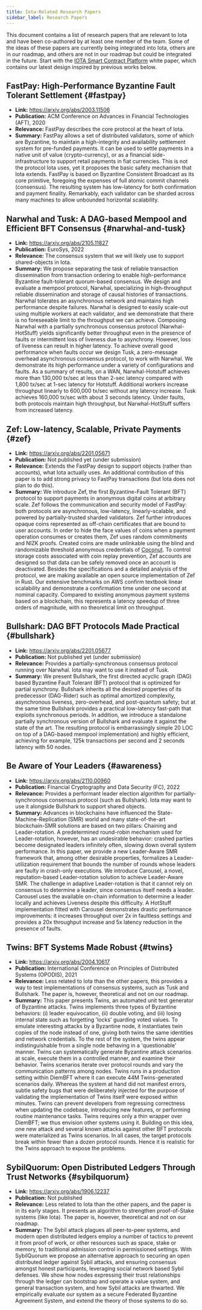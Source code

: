 ```yaml
---
title: Iota-Related Research Papers
sidebar_label: Research Papers
---
```


This document contains a list of research papers that are relevant to Iota and have been co-authored by at least one member of the team.
Some of the ideas of these papers are currently being integrated into Iota, others are in our roadmap, and others are not in our roadmap
but could be integrated in the future. Start with the [IOTA Smart Contract Platform](/doc/iota.pdf) white paper, which contains
our latest design inspired by previous works below.

## FastPay: High-Performance Byzantine Fault Tolerant Settlement {#fastpay}

- **Link:** https://arxiv.org/abs/2003.11506
- **Publication:** ACM Conference on Advances in Financial Technologies (AFT), 2020
- **Relevance:** FastPay describes the core protocol at the heart of Iota.
- **Summary:** FastPay allows a set of distributed validators, some of which are Byzantine, to maintain a high-integrity and availability
  settlement system for pre-funded payments. It can be used to settle payments in a native unit of value (crypto-currency), or as a financial
  side-infrastructure to support retail payments in fiat currencies. This is not the protocol Iota uses, yet it proposes the basic safety mechanism
  that Iota extends. FastPay is based on Byzantine Consistent Broadcast as its core primitive, foregoing the expenses of full atomic commit channels
  (consensus). The resulting system has low-latency for both confirmation and payment finality. Remarkably, each validator can be sharded across many
  machines to allow unbounded horizontal scalability.

## Narwhal and Tusk: A DAG-based Mempool and Efficient BFT Consensus {#narwhal-and-tusk}

- **Link:** https://arxiv.org/abs/2105.11827
- **Publication:** EuroSys, 2022
- **Relevance:** The consensus system that we will likely use to support shared-objects in Iota.
- **Summary:** We propose separating the task of reliable transaction dissemination from transaction ordering to enable high-performance Byzantine
  fault-tolerant quorum-based consensus. We design and evaluate a mempool protocol, Narwhal, specializing in high-throughput reliable dissemination
  and storage of causal histories of transactions. Narwhal tolerates an asynchronous network and maintains high performance despite failures. Narwhal
  is designed to easily scale-out using multiple workers at each validator, and we demonstrate that there is no foreseeable limit to the throughput we
  can achieve. Composing Narwhal with a partially synchronous consensus protocol (Narwhal-HotStuff) yields significantly better throughput even in the
  presence of faults or intermittent loss of liveness due to asynchrony. However, loss of liveness can result in higher latency. To achieve overall
  good performance when faults occur we design Tusk, a zero-message overhead asynchronous consensus protocol, to work with Narwhal. We demonstrate its
  high performance under a variety of configurations and faults. As a summary of results, on a WAN, Narwhal-Hotstuff achieves more than 130,000 tx/sec at
  less than 2-sec latency compared with 1,800 tx/sec at 1-sec latency for Hotstuff. Additional workers increase throughput linearly to 600,000 tx/sec
  without any latency increase. Tusk achieves 160,000 tx/sec with about 3 seconds latency. Under faults, both protocols maintain high throughput, but
  Narwhal-HotStuff suffers from increased latency.

## Zef: Low-latency, Scalable, Private Payments {#zef}

- **Link:** https://arxiv.org/abs/2201.05671
- **Publication:** Not published yet (under submission)
- **Relevance:** Extends the FastPay design to support objects (rather than accounts), what Iota actually uses. An additional contribution of this paper is
  to add strong privacy to FastPay transactions (but Iota does not plan to do this).
- **Summary:** We introduce Zef, the first Byzantine-Fault Tolerant (BFT) protocol to support payments in anonymous digital coins at arbitrary scale. Zef
  follows the communication and security model of FastPay: both protocols are asynchronous, low-latency, linearly-scalable, and powered by partially-trusted
  sharded validators. Zef further introduces opaque coins represented as off-chain certificates that are bound to user accounts. In order to hide the face
  values of coins when a payment operation consumes or creates them, Zef uses random commitments and NIZK proofs. Created coins are made unlinkable using the
  blind and randomizable threshold anonymous credentials of [Coconut](https://arxiv.org/pdf/1802.07344.pdf). To control storage costs associated with coin
  replay prevention, Zef accounts are designed so that data can be safely removed once an account is deactivated. Besides the specifications and a detailed
  analysis of the protocol, we are making available an open source implementation of Zef in Rust. Our extensive benchmarks on AWS confirm textbook linear
  scalability and demonstrate a confirmation time under one second at nominal capacity. Compared to existing anonymous payment systems based on a blockchain,
  this represents a latency speedup of three orders of magnitude, with no theoretical limit on throughput.

## Bullshark: DAG BFT Protocols Made Practical {#bullshark}

- **Link:** https://arxiv.org/abs/2201.05677
- **Publication:** Not published yet (under submission)
- **Relevance:** Provides a partially-synchronous consensus protocol running over Narwhal. Iota may want to use it instead of Tusk.
- **Summary:** We present Bullshark, the first directed acyclic graph (DAG) based Byzantine Fault Tolerant (BFT) protocol that is optimized for partial synchrony.
  Bullshark inherits all the desired properties of its predecessor (DAG-Rider) such as optimal amortized complexity, asynchronous liveness, zero-overhead,
  and post-quantum safety; but at the same time Bullshark provides a practical low-latency fast-path that exploits synchronous periods. In addition, we introduce
  a standalone partially synchronous version of Bullshark and evaluate it against the state of the art. The resulting protocol is embarrassingly simple 20 LOC
  on top of a DAG-based mempool implementation) and highly efficient, achieving for example, 125k transactions per second and 2 seconds latency with 50 nodes.

## Be Aware of Your Leaders {#awareness}

- **Link:** https://arxiv.org/abs/2110.00960
- **Publication:** Financial Cryptography and Data Security (FC), 2022
- **Relevance:** Provides a performant leader election algorithm for partially-synchronous consensus protocol (such as Bullshark). Iota may want to use it
  alongside Bullshark to support shared objects.
- **Summary:** Advances in blockchains have influenced the State-Machine-Replication (SMR) world and many state-of-the-art blockchain-SMR solutions are
  based on two pillars: Chaining and Leader-rotation. A predetermined round-robin mechanism used for Leader-rotation, however, has an undesirable behavior:
  crashed parties become designated leaders infinitely often, slowing down overall system performance. In this paper, we provide a new Leader-Aware SMR
  framework that, among other desirable properties, formalizes a Leader-utilization requirement that bounds the number of rounds whose leaders are faulty
  in crash-only executions. We introduce Carousel, a novel, reputation-based Leader-rotation solution to achieve Leader-Aware SMR. The challenge in adaptive
  Leader-rotation is that it cannot rely on consensus to determine a leader, since consensus itself needs a leader. Carousel uses the available on-chain
  information to determine a leader locally and achieves Liveness despite this difficulty. A HotStuff implementation fitted with Carousel demonstrates
  drastic performance improvements: it increases throughput over 2x in faultless settings and provides a 20x throughput increase and 5x latency reduction
  in the presence of faults.

## Twins: BFT Systems Made Robust {#twins}

- **Link:** https://arxiv.org/abs/2004.10617
- **Publication:** International Conference on Principles of Distributed Systems (OPODIS), 2021
- **Relevance:** Less related to Iota than the other papers, this provides a way to test implementations of consensus systems, such as Tusk and Bullshark.
  The paper is, however, theoretical and not on our roadmap.
- **Summary:** This paper presents Twins, an automated unit test generator of Byzantine attacks. Twins implements three types of Byzantine behaviors: (i)
  leader equivocation, (ii) double voting, and (iii) losing internal state such as forgetting 'locks' guarding voted values. To emulate interesting attacks
  by a Byzantine node, it instantiates twin copies of the node instead of one, giving both twins the same identities and network credentials. To the rest of
  the system, the twins appear indistinguishable from a single node behaving in a 'questionable' manner. Twins can systematically generate Byzantine attack
  scenarios at scale, execute them in a controlled manner, and examine their behavior. Twins scenarios iterate over protocol rounds and vary the communication
  patterns among nodes. Twins runs in a production setting within DiemBFT where it can execute 44M Twins-generated scenarios daily. Whereas the system at hand
  did not manifest errors, subtle safety bugs that were deliberately injected for the purpose of validating the implementation of Twins itself were exposed
  within minutes. Twins can prevent developers from regressing correctness when updating the codebase, introducing new features, or performing routine
  maintenance tasks. Twins requires only a thin wrapper over DiemBFT; we thus envision other systems using it. Building on this idea, one new attack and
  several known attacks against other BFT protocols were materialized as Twins scenarios. In all cases, the target protocols break within fewer than a dozen
  protocol rounds. Hence it is realistic for the Twins approach to expose the problems.

## SybilQuorum: Open Distributed Ledgers Through Trust Networks {#sybilquorum}

- **Link:** https://arxiv.org/abs/1906.12237
- **Publication:** Not published
- **Relevance:** Less related to Iota than the other papers, and the paper is in its early stages. It presents an algorithm to strengthen proof-of-Stake systems (like Iota). The paper is, however, theoretical and not on our roadmap.
- **Summary:** The Sybil attack plagues all peer-to-peer systems, and modern open distributed ledgers employ a number of tactics to prevent it from proof
  of work, or other resources such as space, stake or memory, to traditional admission control in permissioned settings. With SybilQuorum we propose an
  alternative approach to securing an open distributed ledger against Sybil attacks, and ensuring consensus amongst honest participants, leveraging social
  network based Sybil defenses. We show how nodes expressing their trust relationships through the ledger can bootstrap and operate a value system, and
  general transaction system, and how Sybil attacks are thwarted. We empirically evaluate our system as a secure Federated Byzantine Agreement System, and
  extend the theory of those systems to do so.
